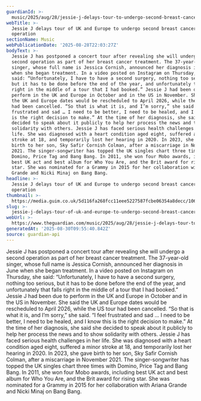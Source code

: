 ```yaml
---
guardianId: >-
  music/2025/aug/28/jessie-j-delays-tour-to-undergo-second-breast-cancer-operation
webTitle: >-
  Jessie J delays tour of UK and Europe to undergo second breast cancer
  operation
sectionName: Music
webPublicationDate: '2025-08-28T22:03:27Z'
bodyText: >-
  Jessie J has postponed a concert tour after revealing she will undergo a
  second operation as part of her breast cancer treatment. The 37-year-old
  singer, whose full name is Jessica Cornish, announced her diagnosis in June
  when she began treatment. In a video posted on Instagram on Thursday, she
  said: “Unfortunately, I have to have a second surgery, nothing too serious,
  but it has to be done before the end of the year, and unfortunately that falls
  right in the middle of a tour that I had booked.” Jessie J had been due to
  perform in the UK and Europe in October and in the US in November. She said
  the UK and Europe dates would be rescheduled to April 2026, while the US tour
  had been cancelled. “So that is what it is, and I’m sorry,” she said. “I feel
  frustrated and sad … I need to be better, I need to be healed, and I know this
  is the right decision to make.” At the time of her diagnosis, she said she
  decided to speak about it publicly to help her process the news and to show
  solidarity with others. Jessie J has faced serious health challenges in her
  life. She was diagnosed with a heart condition aged eight, suffered a minor
  stroke at 18, and temporarily lost her hearing in 2020. In 2023, she gave
  birth to her son, Sky Safir Cornish Colman, after a miscarriage in November
  2021. The singer-songwriter has topped the UK singles chart three times with
  Domino, Price Tag and Bang Bang. In 2011, she won four Mobo awards, including
  best UK act and best album for Who You Are, and the Brit award for rising
  star. She was nominated for a Grammy in 2015 for her collaboration with Ariana
  Grande and Nicki Minaj on Bang Bang.
headline: >-
  Jessie J delays tour of UK and Europe to undergo second breast cancer
  operation
thumbnail: >-
  https://media.guim.co.uk/5d116fa268fcc11eee5227587fcbe06354a8decc/1062_474_3636_2907/500.jpg
slug: >-
  jessie-j-delays-tour-of-uk-and-europe-to-undergo-second-breast-cancer-operation
webUrl: >-
  https://www.theguardian.com/music/2025/aug/28/jessie-j-delays-tour-to-undergo-second-breast-cancer-operation
generatedAt: '2025-08-30T09:55:40.842Z'
source: guardian-api
---
```

Jessie J has postponed a concert tour after revealing she will undergo a second operation as part of her breast cancer treatment. The 37-year-old singer, whose full name is Jessica Cornish, announced her diagnosis in June when she began treatment. In a video posted on Instagram on Thursday, she said: “Unfortunately, I have to have a second surgery, nothing too serious, but it has to be done before the end of the year, and unfortunately that falls right in the middle of a tour that I had booked.” Jessie J had been due to perform in the UK and Europe in October and in the US in November. She said the UK and Europe dates would be rescheduled to April 2026, while the US tour had been cancelled. “So that is what it is, and I’m sorry,” she said. “I feel frustrated and sad … I need to be better, I need to be healed, and I know this is the right decision to make.” At the time of her diagnosis, she said she decided to speak about it publicly to help her process the news and to show solidarity with others. Jessie J has faced serious health challenges in her life. She was diagnosed with a heart condition aged eight, suffered a minor stroke at 18, and temporarily lost her hearing in 2020. In 2023, she gave birth to her son, Sky Safir Cornish Colman, after a miscarriage in November 2021. The singer-songwriter has topped the UK singles chart three times with Domino, Price Tag and Bang Bang. In 2011, she won four Mobo awards, including best UK act and best album for Who You Are, and the Brit award for rising star. She was nominated for a Grammy in 2015 for her collaboration with Ariana Grande and Nicki Minaj on Bang Bang.

